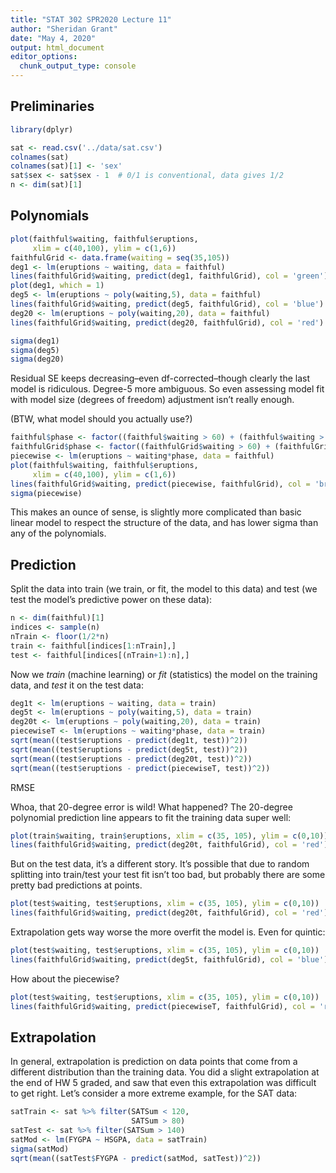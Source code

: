 ```yaml
---
title: "STAT 302 SPR2020 Lecture 11"
author: "Sheridan Grant"
date: "May 4, 2020"
output: html_document
editor_options: 
  chunk_output_type: console
---
```


## Preliminaries

```r
library(dplyr)
```

```r
sat <- read.csv('../data/sat.csv')
colnames(sat)
colnames(sat)[1] <- 'sex'
sat$sex <- sat$sex - 1  # 0/1 is conventional, data gives 1/2
n <- dim(sat)[1]
```


## Polynomials

```r
plot(faithful$waiting, faithful$eruptions,
     xlim = c(40,100), ylim = c(1,6))
faithfulGrid <- data.frame(waiting = seq(35,105))
deg1 <- lm(eruptions ~ waiting, data = faithful)
lines(faithfulGrid$waiting, predict(deg1, faithfulGrid), col = 'green')
plot(deg1, which = 1)
deg5 <- lm(eruptions ~ poly(waiting,5), data = faithful)
lines(faithfulGrid$waiting, predict(deg5, faithfulGrid), col = 'blue')
deg20 <- lm(eruptions ~ poly(waiting,20), data = faithful)
lines(faithfulGrid$waiting, predict(deg20, faithfulGrid), col = 'red')

sigma(deg1)
sigma(deg5)
sigma(deg20)
```
Residual SE keeps decreasing--even df-corrected--though clearly the last model is ridiculous. Degree-5 more ambiguous. So even assessing model fit with model size (degrees of freedom) adjustment isn't really enough.

(BTW, what model should you actually use?)
```r
faithful$phase <- factor((faithful$waiting > 60) + (faithful$waiting > 75))
faithfulGrid$phase <- factor((faithfulGrid$waiting > 60) + (faithfulGrid$waiting > 75))
piecewise <- lm(eruptions ~ waiting*phase, data = faithful)
plot(faithful$waiting, faithful$eruptions,
     xlim = c(40,100), ylim = c(1,6))
lines(faithfulGrid$waiting, predict(piecewise, faithfulGrid), col = 'brown')
sigma(piecewise)
```
This makes an ounce of sense, is slightly more complicated than basic linear model to respect the structure of the data, and has lower sigma than any of the polynomials.

## Prediction

Split the data into train (we train, or fit, the model to this data) and test (we test the model's predictive power on these data):
```r
n <- dim(faithful)[1]
indices <- sample(n)
nTrain <- floor(1/2*n)
train <- faithful[indices[1:nTrain],]
test <- faithful[indices[(nTrain+1):n],]
```

Now we *train* (machine learning) or *fit* (statistics) the model on the training data, and *test* it on the test data:
```r
deg1t <- lm(eruptions ~ waiting, data = train)
deg5t <- lm(eruptions ~ poly(waiting,5), data = train)
deg20t <- lm(eruptions ~ poly(waiting,20), data = train)
piecewiseT <- lm(eruptions ~ waiting*phase, data = train)
sqrt(mean((test$eruptions - predict(deg1t, test))^2))
sqrt(mean((test$eruptions - predict(deg5t, test))^2))
sqrt(mean((test$eruptions - predict(deg20t, test))^2))
sqrt(mean((test$eruptions - predict(piecewiseT, test))^2))
```
RMSE

Whoa, that 20-degree error is wild! What happened? The 20-degree polynomial prediction line appears to fit the training data super well:
```r
plot(train$waiting, train$eruptions, xlim = c(35, 105), ylim = c(0,10))
lines(faithfulGrid$waiting, predict(deg20t, faithfulGrid), col = 'red')
```

But on the test data, it's a different story. It's possible that due to random splitting into train/test your test fit isn't too bad, but probably there are some pretty bad predictions at points.
```r
plot(test$waiting, test$eruptions, xlim = c(35, 105), ylim = c(0,10))
lines(faithfulGrid$waiting, predict(deg20t, faithfulGrid), col = 'red')
```

Extrapolation gets way worse the more overfit the model is. Even for quintic:
```r
plot(test$waiting, test$eruptions, xlim = c(35, 105), ylim = c(0,10))
lines(faithfulGrid$waiting, predict(deg5t, faithfulGrid), col = 'blue')
```

How about the piecewise?
```r
plot(test$waiting, test$eruptions, xlim = c(35, 105), ylim = c(0,10))
lines(faithfulGrid$waiting, predict(piecewiseT, faithfulGrid), col = 'red')
```

## Extrapolation

In general, extrapolation is prediction on data points that come from a different distribution than the training data. You did a slight extrapolation at the end of HW 5 graded, and saw that even this extrapolation was difficult to get right. Let's consider a more extreme example, for the SAT data:

```r
satTrain <- sat %>% filter(SATSum < 120,
                           SATSum > 80)
satTest <- sat %>% filter(SATSum > 140)
satMod <- lm(FYGPA ~ HSGPA, data = satTrain)
sigma(satMod)
sqrt(mean((satTest$FYGPA - predict(satMod, satTest))^2))
```
